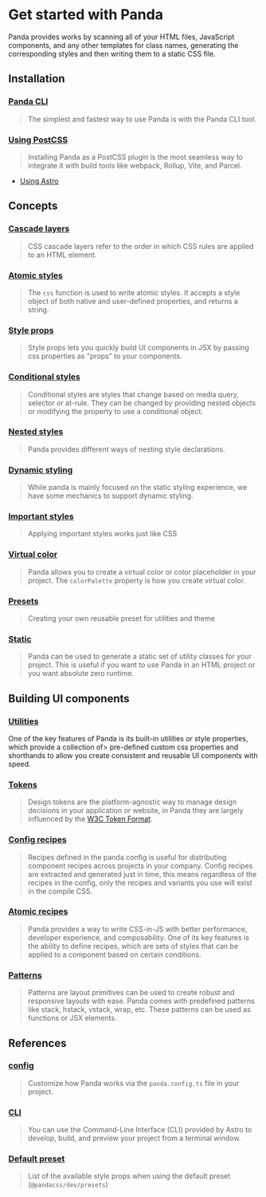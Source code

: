 # Get started with Panda

Panda provides works by scanning all of your HTML files, JavaScript components, and any other templates for class names,
generating the corresponding styles and then writing them to a static CSS file.

## Installation

### [Panda CLI](./cli.mdx)

> The simplest and fastest way to use Panda is with the Panda CLI tool.

### [Using PostCSS](./postcss.mdx)

> Installing Panda as a PostCSS plugin is the most seamless way to integrate it with build tools like webpack, Rollup,
> Vite, and Parcel.

- [Using Astro](./astro.mdx)

## Concepts

### [Cascade layers](/docs/concepts/cascade-layers.mdx)

> CSS cascade layers refer to the order in which CSS rules are applied to an HTML element.

### [Atomic styles](/docs/concepts/atomic-styles.mdx)

> The `css` function is used to write atomic styles. It accepts a style object of both native and user-defined
> properties, and returns a string.

### [Style props](/docs/concepts/style-props.mdx)

> Style props lets you quickly build UI components in JSX by passing css properties as "props" to your components.

### [Conditional styles](/docs/concepts/conditional-styles.mdx)

> Conditional styles are styles that change based on media query, selector or at-rule. They can be changed by providing
> nested objects or modifying the property to use a conditional object.

### [Nested styles](/docs/concepts/nested-styles.mdx)

> Panda provides different ways of nesting style declarations.

### [Dynamic styling](/docs/concepts/dynamic-styling.mdx)

> While panda is mainly focused on the static styling experience, we have some mechanics to support dynamic styling.

### [Important styles](/docs/concepts/important.mdx)

> Applying important styles works just like CSS

### [Virtual color](/docs/virtual-color.mdx)

> Panda allows you to create a virtual color or color placeholder in your project. The `colorPalette` property is how
> you create virtual color.

### [Presets](/docs/creating-a-preset.mdx)

> Creating your own reusable preset for utilities and theme

### [Static](/docs/static.mdx)

> Panda can be used to generate a static set of utility classes for your project. This is useful if you want to use
> Panda in an HTML project or you want absolute zero runtime.

## Building UI components

### [Utilities](/docs/utilities/00-intro.mdx)

One of the key features of Panda is its built-in utilities or style properties, which provide a collection of>
pre-defined custom css properties and shorthands to allow you create consistent and reusable UI components with speed.

### [Tokens](/docs/tokens/01-introduction.mdx)

> Design tokens are the platform-agnostic way to manage design decisions in your application or website, in Panda they
> are largely influenced by the [W3C Token Format](https://tr.designtokens.org/format/).

### [Config recipes](/docs/recipe/config-recipe.mdx)

> Recipes defined in the panda config is useful for distributing component recipes across projects in your company.
> Config recipes are extracted and generated just in time, this means regardless of the recipes in the config, only the
> recipes and variants you use will exist in the compile CSS.

### [Atomic recipes](/docs/recipe/atomic-recipe.mdx)

> Panda provides a way to write CSS-in-JS with better performance, developer experience, and composability. One of its
> key features is the ability to define recipes, which are sets of styles that can be applied to a component based on
> certain conditions.

### [Patterns](/docs/patterns/00-intro.mdx)

> Patterns are layout primitives can be used to create robust and responsive layouts with ease. Panda comes with
> predefined patterns like stack, hstack, vstack, wrap, etc. These patterns can be used as functions or JSX elements.

## References

### [config](/docs/references/panda-config.mdx)

> Customize how Panda works via the `panda.config.ts` file in your project.

### [CLI](/docs/references/cli.mdx)

> You can use the Command-Line Interface (CLI) provided by Astro to develop, build, and preview your project from a
> terminal window.

### [Default preset](/docs/references/default-style-props.mdx)

> List of the available style props when using the default preset (`@pandacss/dev/presets`)
